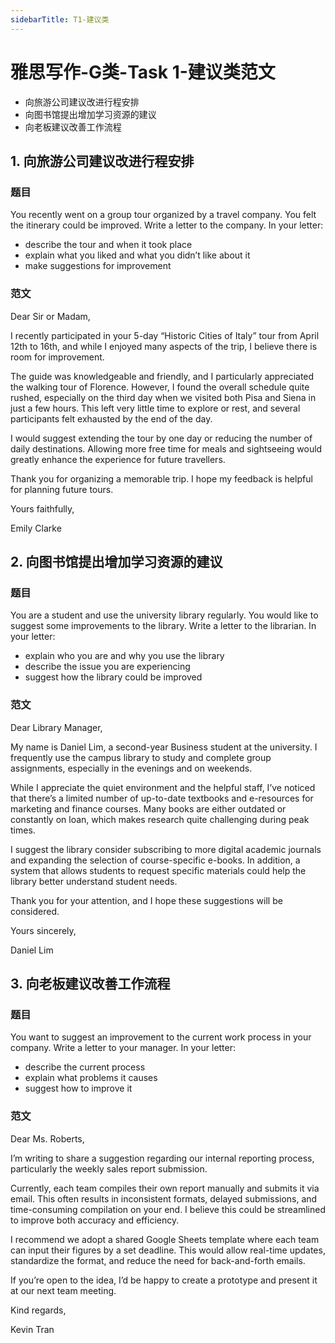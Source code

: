 ```yaml
---
sidebarTitle: T1-建议类
---
```


# 雅思写作-G类-Task 1-建议类范文

- 向旅游公司建议改进行程安排
- 向图书馆提出增加学习资源的建议
- 向老板建议改善工作流程

## 1. 向旅游公司建议改进行程安排


### 题目
You recently went on a group tour organized by a travel company. You felt the itinerary could be improved.
Write a letter to the company. In your letter:

- describe the tour and when it took place
- explain what you liked and what you didn’t like about it
- make suggestions for improvement

### 范文
Dear Sir or Madam,

I recently participated in your 5-day “Historic Cities of Italy” tour from April 12th to 16th, and while I enjoyed many aspects of the trip, I believe there is room for improvement.

The guide was knowledgeable and friendly, and I particularly appreciated the walking tour of Florence. However, I found the overall schedule quite rushed, especially on the third day when we visited both Pisa and Siena in just a few hours. This left very little time to explore or rest, and several participants felt exhausted by the end of the day.

I would suggest extending the tour by one day or reducing the number of daily destinations. Allowing more free time for meals and sightseeing would greatly enhance the experience for future travellers.

Thank you for organizing a memorable trip. I hope my feedback is helpful for planning future tours.

Yours faithfully,

Emily Clarke

## 2. 向图书馆提出增加学习资源的建议

### 题目
You are a student and use the university library regularly. You would like to suggest some improvements to the library.
Write a letter to the librarian. In your letter:

- explain who you are and why you use the library
- describe the issue you are experiencing
- suggest how the library could be improved

### 范文
Dear Library Manager,

My name is Daniel Lim, a second-year Business student at the university. I frequently use the campus library to study and complete group assignments, especially in the evenings and on weekends.

While I appreciate the quiet environment and the helpful staff, I’ve noticed that there’s a limited number of up-to-date textbooks and e-resources for marketing and finance courses. Many books are either outdated or constantly on loan, which makes research quite challenging during peak times.

I suggest the library consider subscribing to more digital academic journals and expanding the selection of course-specific e-books. In addition, a system that allows students to request specific materials could help the library better understand student needs.

Thank you for your attention, and I hope these suggestions will be considered.

Yours sincerely,

Daniel Lim

## 3. 向老板建议改善工作流程
### 题目
You want to suggest an improvement to the current work process in your company.
Write a letter to your manager. In your letter:

- describe the current process
- explain what problems it causes
- suggest how to improve it

### 范文
Dear Ms. Roberts,

I’m writing to share a suggestion regarding our internal reporting process, particularly the weekly sales report submission.

Currently, each team compiles their own report manually and submits it via email. This often results in inconsistent formats, delayed submissions, and time-consuming compilation on your end. I believe this could be streamlined to improve both accuracy and efficiency.

I recommend we adopt a shared Google Sheets template where each team can input their figures by a set deadline. This would allow real-time updates, standardize the format, and reduce the need for back-and-forth emails.

If you’re open to the idea, I’d be happy to create a prototype and present it at our next team meeting.

Kind regards,

Kevin Tran

